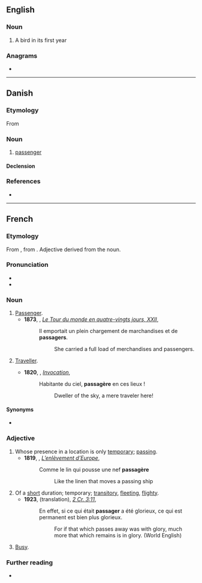 ==English==

===Noun===
{{en-noun}}

# {{lb|en|falconry}} A bird in its first year

===Anagrams===
* {{anagrams|en|a=aaegprss|Passarge|grass pea}}

----

==Danish==

===Etymology===
From {{der|da|fr|passager}}

===Noun===
{{da-noun|en|er}}

# [[passenger]]

====Declension====
{{da-noun-infl|en|er}}

===References===
* {{R:Den Danske Ordbog}}

----

==French==

===Etymology===
From {{der|fr|frm|passagier}}, from {{m|frm|passage}}. Adjective derived from the noun.

===Pronunciation===
* {{fr-IPA|pâssager|passager}}
* {{audio|fr|Fr-passager.ogg|audio}}

===Noun===
{{fr-noun|m|f=passagère}}

# [[passenger|Passenger]].
#* '''1873''', {{w|Jules Verne}}, ''[[s:Le Tour du monde en quatre-vingts jours - Chapitre 22|Le Tour du monde en quatre-vingts jours, XXII]]'',
#*: Il emportait un plein chargement de marchandises et de '''passagers'''.
#*:: She carried a full load of merchandises and passengers.
# {{lb|fr|archaic}} [[traveller|Traveller]].
#* '''1820''', {{w|Alphonse de Lamartine}}, ''[[s:Invocation|Invocation]]'',
#*: Habitante du ciel, '''passagère''' en ces lieux !
#*:: Dweller of the sky, a mere traveler here!

====Synonyms====
* {{l|fr|pax}}

===Adjective===
{{fr-adj}}

# Whose presence in a location is only [[temporary]]; [[passing]].
#* '''1819''', {{w|André Chénier}}, ''[[s:L’enlèvement d’Europe|L’enlèvement d’Europe]]'',
#*: Comme le lin qui pousse une nef '''passagère'''
#*:: Like the linen that moves a passing ship
# Of a [[short]] duration; temporary; [[transitory]], [[fleeting]], [[flighty]].
#* '''1923''', {{w|Louis Segond}} (translation), ''[[s:Deuxième épître aux Corinthiens - Crampon|2 Cr. 3:11]]'',
#*: En effet, si ce qui était '''passager''' a été glorieux, ce qui est permanent est bien plus glorieux.
#*:: For if that which passes away was with glory, much more that which remains is in glory. (World English)
# {{lb|fr|informal|of a street or place}} [[busy|Busy]].

===Further reading===
* {{R:TLFi}}